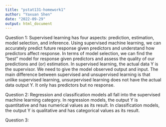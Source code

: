 ```yaml
---
title: "pstat131-homework1"
author: "Yaxuan Shen"
date: "2022-09-29"
output: html_document
---
```


Question 1:
Supervised learning has four aspects: prediction, estimation, model selection, and inference. Using supervised machine learning, we can accurately predict future response given predictors and understand how predictors affect response. In terms of model selection, we can find the "best" model for response given predictors and assess the quality of our predictions and (or) estimation. In supervised learning, the actual data Y is the supervisor. We need to give the model observed output and input. The main difference between supervised and unsupervised learning is that unlike supervised learning, unsurpervised learning does not have the actual data output Y. It only has predictors but no response.

Question 2:
Regression and classification models all fall into the supervised machine learning category. In regression models, the output Y is quantitative and has numerical values as its result. In classification models, the output Y is qualitative and has categorical values as its result. 

Question 3:
